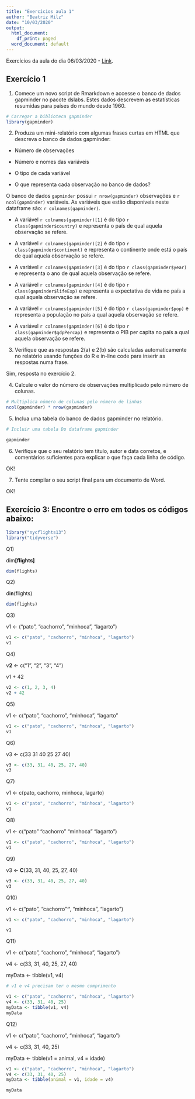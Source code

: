 ```yaml
---
title: "Exercícios aula 1"
author: "Beatriz Milz"
date: "10/03/2020"
output:
  html_document: 
    df_print: paged
  word_document: default
---
```


Exercícios da aula do dia 06/03/2020 -  [Link](https://jonnyphillips.github.io/Ciencia_de_Dados/introducao.html). 

## Exercício 1

1) Comece um novo script de Rmarkdown e accesse o banco de dados gapminder no pacote dslabs. Estes dados descrevem as estatísticas resumidas para países do mundo desde 1960.

```r
# Carregar a biblioteca gapminder
library(gapminder)
```


2) Produza um mini-relatório com algumas frases curtas em HTML que descreva o banco de dados gapminder:

- Número de observações

- Número e nomes das variáveis

- O tipo de cada variável

- O que representa cada observação no banco de dados?


O banco de dados `gapminder` possui `r nrow(gapminder)` observações e `r ncol(gapminder)` variáveis. As variáveis que estão disponíveis neste dataframe são: `r colnames(gapminder)`.

- A variável `r colnames(gapminder)[1]` é do tipo `r class(gapminder$country)` e representa o país de qual aquela observação se refere.

- A variável `r colnames(gapminder)[2]` é do tipo `r class(gapminder$continent)` e representa o continente onde está o país de qual aquela observação se refere.

- A variável `r colnames(gapminder)[3]` é do tipo `r class(gapminder$year)` e representa o ano de qual aquela observação se refere.

- A variável `r colnames(gapminder)[4]` é do tipo `r class(gapminder$lifeExp)` e representa a expectativa de vida no país a qual aquela observação se refere.

- A variável `r colnames(gapminder)[5]` é do tipo `r class(gapminder$pop)` e representa a população no país a qual aquela observação se refere.

- A variável `r colnames(gapminder)[6]` é do tipo `r class(gapminder$gdpPercap)` e representa o PIB per capita no país a qual aquela observação se refere.



3) Verifique que as respostas 2(a) e 2(b) são calculadas automaticamente no relatório usando funções do R e in-line code para inserir as respostas numa frase.

Sim, resposta no exercício 2.


4) Calcule o valor do número de observações multiplicado pelo número de colunas.

```r
# Multiplica número de colunas pelo número de linhas
ncol(gapminder) * nrow(gapminder)
```


5) Inclua uma tabela do banco de dados gapminder no relatório.

```r
# Incluir uma tabela Do dataframe gapminder

gapminder
```


6) Verifique que o seu relatório tem título, autor e data corretos, e comentários suficientes para explicar o que faça cada linha de código.

OK!


7) Tente compilar o seu script final para um documento de Word.

OK!


## 


## Exercício 3: Encontre o erro em todos os códigos abaixo:

```r
library("nycflights13")
library("tidyverse")
```

Q1)

dim**[**flights**]**

```r
dim(flights)
```

Q2)

di**n**(flights)
```r
dim(flights)
```

Q3)

v1 <- ("pato", "cachorro", "minhoca", "lagarto")

```r
v1 <- c("pato", "cachorro", "minhoca", "lagarto")
v1
```


Q4)

v**2** <- c("1", "2", "3", "4")

v1 + 42

```r
v2 <- c(1, 2, 3, 4)
v2 + 42
```



Q5)

v1 <- c("pato", "cachorro", "minhoca", "lagarto"

```r
v1 <- c("pato", "cachorro", "minhoca", "lagarto")
v1
```


Q6)

v3 <- c(33 31 40 25 27 40)

```r
v3 <- c(33, 31, 40, 25, 27, 40)
v3
```



Q7)

v1 <- c(pato, cachorro, minhoca, lagarto)

```r
v1 <- c("pato", "cachorro", "minhoca", "lagarto")
v1
```


Q8)

v1 <- c("pato" "cachorro" "minhoca" "lagarto")

```r
v1 <- c("pato", "cachorro", "minhoca", "lagarto")
v1
```


Q9)

v3 <- **C**(33, 31, 40, 25, 27, 40)
```r
v3 <- c(33, 31, 40, 25, 27, 40)
v3
```


Q10)

v1 <- c("pato", "cachorro"**"**, "minhoca", "lagarto")
```r
v1 <- c("pato", "cachorro", "minhoca", "lagarto")

v1
```


Q11)

v1 <- c("pato", "cachorro", "minhoca", "lagarto")

v4 <- c(33, 31, 40, 25, 27, 40)

myData <- tibble(v1, v4)


```r

# v1 e v4 precisam ter o mesmo comprimento

v1 <- c("pato", "cachorro", "minhoca", "lagarto")
v4 <- c(33, 31, 40, 25)
myData <- tibble(v1, v4)
myData

```



Q12)

v1 <- c("pato", "cachorro", "minhoca", "lagarto")

v4 <- c(33, 31, 40, 25)

myData <- tibble(v1 = animal, v4 = idade)


```r
v1 <- c("pato", "cachorro", "minhoca", "lagarto")
v4 <- c(33, 31, 40, 25)
myData <- tibble(animal = v1, idade = v4)

myData
```

